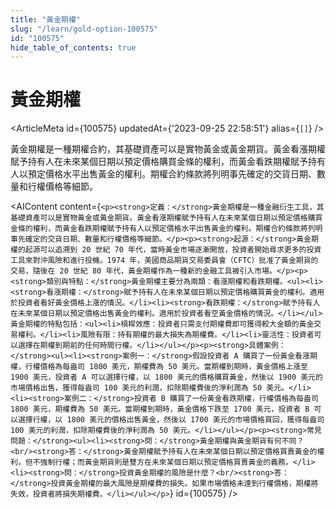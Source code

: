 ```yaml
---
title: "黃金期權"
slug: "/learn/gold-option-100575"
id: "100575"
hide_table_of_contents: true
---
```



# 黃金期權

<ArticleMeta id={100575} updatedAt={'2023-09-25 22:58:51'} alias={`[]`} />
<div className='border-solid border-b border-t-0 my-4 border-[var(--ifm-color-gray-300)]' />

黃金期權是一種期權合約，其基礎資產可以是實物黃金或黃金期貨。黃金看漲期權賦予持有人在未來某個日期以預定價格購買金條的權利，而黃金看跌期權賦予持有人以預定價格水平出售黃金的權利。期權合約條款將列明事先確定的交貨日期、數量和行權價格等細節。

<AIContent content={`<p><strong>定義：</strong>黃金期權是一種金融衍生工具，其基礎資產可以是實物黃金或黃金期貨。黃金看漲期權賦予持有人在未來某個日期以預定價格購買金條的權利，而黃金看跌期權賦予持有人以預定價格水平出售黃金的權利。期權合約條款將列明事先確定的交貨日期、數量和行權價格等細節。</p><p><strong>起源：</strong>黃金期權的起源可以追溯到 20 世紀 70 年代，當時黃金市場逐漸開放，投資者開始尋求更多的投資工具來對沖風險和進行投機。1974 年，美國商品期貨交易委員會（CFTC）批准了黃金期貨的交易，隨後在 20 世紀 80 年代，黃金期權作為一種新的金融工具被引入市場。</p><p><strong>類別與特點：</strong>黃金期權主要分為兩類：看漲期權和看跌期權。<ul><li><strong>看漲期權：</strong>賦予持有人在未來某個日期以預定價格購買黃金的權利。適用於投資者看好黃金價格上漲的情況。</li><li><strong>看跌期權：</strong>賦予持有人在未來某個日期以預定價格出售黃金的權利。適用於投資者看空黃金價格的情況。</li></ul>黃金期權的特點包括：<ul><li>槓桿效應：投資者只需支付期權費即可獲得較大金額的黃金交易權利。</li><li>風險有限：持有期權的最大損失為期權費。</li><li>靈活性：投資者可以選擇在期權到期前的任何時間行權。</li></ul></p><p><strong>具體案例：</strong><ul><li><strong>案例一：</strong>假設投資者 A 購買了一份黃金看漲期權，行權價格為每盎司 1800 美元，期權費為 50 美元。當期權到期時，黃金價格上漲至 1900 美元，投資者 A 可以選擇行權，以 1800 美元的價格購買黃金，然後以 1900 美元的市場價格出售，獲得每盎司 100 美元的利潤，扣除期權費後的淨利潤為 50 美元。</li><li><strong>案例二：</strong>投資者 B 購買了一份黃金看跌期權，行權價格為每盎司 1800 美元，期權費為 50 美元。當期權到期時，黃金價格下跌至 1700 美元，投資者 B 可以選擇行權，以 1800 美元的價格出售黃金，然後以 1700 美元的市場價格買回，獲得每盎司 100 美元的利潤，扣除期權費後的淨利潤為 50 美元。</li></ul></p><p><strong>常見問題：</strong><ul><li><strong>問：</strong>黃金期權與黃金期貨有何不同？<br/><strong>答：</strong>黃金期權賦予持有人在未來某個日期以預定價格買賣黃金的權利，但不強制行權；而黃金期貨則是雙方在未來某個日期以預定價格買賣黃金的義務。</li><li><strong>問：</strong>投資黃金期權的風險是什麼？<br/><strong>答：</strong>投資黃金期權的最大風險是期權費的損失。如果市場價格未達到行權價格，期權將失效，投資者將損失期權費。</li></ul></p>`} id={100575} />
